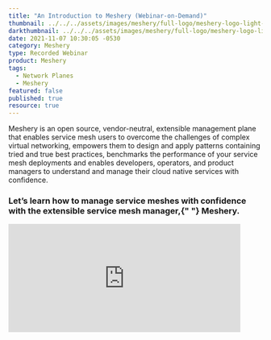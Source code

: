 ```yaml
---
title: "An Introduction to Meshery (Webinar-on-Demand)"
thumbnail: ../../../assets/images/meshery/full-logo/meshery-logo-light-text.svg
darkthumbnail: ../../../assets/images/meshery/full-logo/meshery-logo-light-text.svg
date: 2021-11-07 10:30:05 -0530
category: Meshery
type: Recorded Webinar
product: Meshery
tags:
  - Network Planes
  - Meshery
featured: false
published: true
resource: true
---
```



<ResourcesWrapper>
<p>
<Link to="/cloud-native-management/meshery">Meshery</Link> is an open source, vendor-neutral, extensible management plane that enables service mesh users to overcome the challenges of complex virtual networking, empowers them to design and apply patterns containing tried and true best practices, benchmarks the performance of your service mesh deployments and enables developers, operators, and product managers to understand and manage their cloud native services with confidence. 
</p>

<h3>
  Let’s learn how to manage service meshes with confidence with the extensible service mesh manager,{" "}
  <Link to="/cloud-native-management/meshery">Meshery</Link>.
</h3>

<div class="iframe-container">
  <iframe
    width="460"
    height="215"
    src="https://www.youtube.com/embed/mU8qHUGYsk8"
    loading="lazy"
    title="YouTube video player"
    frameborder="0"
    allow="accelerometer; autoplay; clipboard-write; encrypted-media; gyroscope; picture-in-picture"
    allowfullscreen
  ></iframe>
</div>

</ResourcesWrapper>
